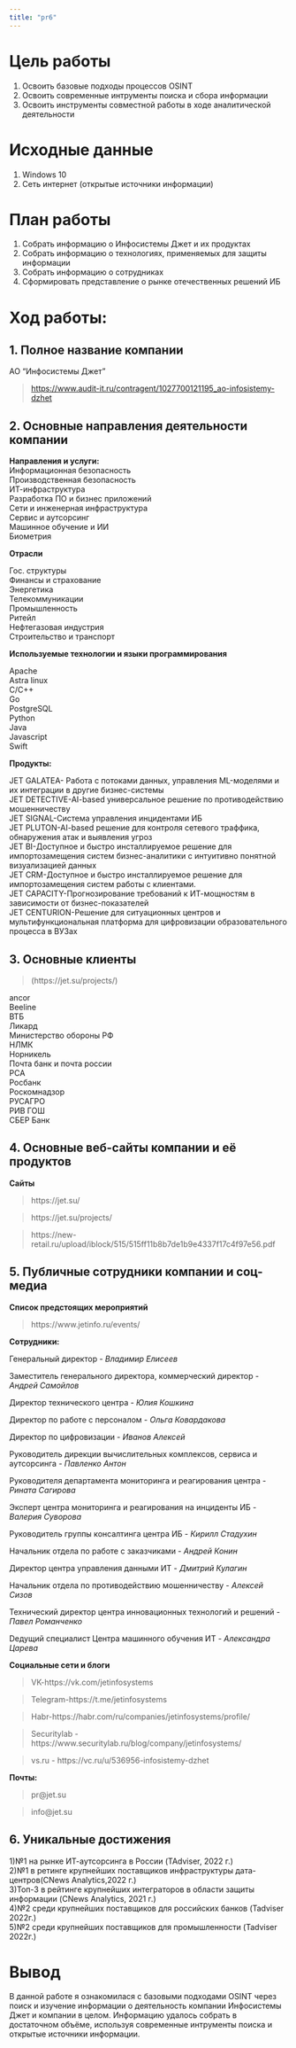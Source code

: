 ```yaml
---
title: "pr6"
---
```


# Цель работы

1.  Освоить базовые подходы процессов OSINT
2.  Освоить современные интрументы поиска и сбора информации
3.  Освоить инструменты совместной работы в ходе аналитической деятельности

# Исходные данные

1.  Windows 10
2.  Сеть интернет (открытые источники информации)

# План работы

1.  Собрать информацию о Инфосистемы Джет и их продуктах
2.  Собрать информацию о технологиях, применяемых для защиты информации
3.  Собрать информацию о сотрудниках
4.  Сформировать представление о рынке отечественных решений ИБ

# Ход работы:

## 1. Полное название компании

АО "Инфосистемы Джет"

> [https://www.audit-it.ru/contragent/1027700121195_ao-infosistemy-dzhet](https://www.list-org.com/company/59623)

## 2. Основные направления деятельности компании

**Направления и услуги:**\
Информационная безопасность\
Производственная безопасность\
ИТ-инфраструктура\
Разработка ПО и бизнес приложений\
Сети и инженерная инфраструктура\
Сервис и аутсорсинг\
Машинное обучение и ИИ\
Биометрия

**Отрасли**

Гос. структуры\
Финансы и страхование\
Энергетика\
Телекоммуникации\
Промышленность\
Ритейл\
Нефтегазовая индустрия\
Строительство и транспорт

**Используемые технологии и языки программирования**

Apache\
Astra linux\
C/C++\
Go\
PostgreSQL\
Python\
Java\
Javascript\
Swift\


**Продукты:**

JET GALATEA- Работа
с потоками данных, управления
ML-моделями и их интеграции
в другие бизнес-системы\
JET DETECTIVE-AI-based универсальное
решение по противодействию
мошенничеству\
JET SIGNAL-Система управления инцидентами ИБ\
JET PLUTON-AI-based решение для контроля
сетевого траффика, обнаружения
атак и выявления угроз\
JET BI-Доступное и быстро
инсталлируемое решение
для импортозамещения систем
бизнес-аналитики с интуитивно
понятной визуализацией данных\
JET CRM-Доступное и быстро
инсталлируемое решение
для импортозамещения систем
работы с клиентами.\
JET CAPACITY-Прогнозирование требований к ИТ-мощностям в зависимости от бизнес-показателей\
JET CENTURION-Решение для ситуационных центров
и мультифункциональная платформа
для цифровизации образовательного
процесса в ВУЗах

## 3. Основные клиенты

> (https://jet.su/projects/)

ancor\
Beeline\
ВТБ\
Ликард\
Министерство обороны РФ\
НЛМК\
Норникель\
Почта банк и почта россии\
РСА\
Росбанк\
Роскомнадзор\
РУСАГРО\
РИВ ГОШ\
СБЕР Банк

## 4. Основные веб-сайты компании и её продуктов

**Сайты**

> https://jet.su/

> https://jet.su/projects/

> https://new-retail.ru/upload/iblock/515/515ff11b8b7de1b9e4337f17c4f97e56.pdf

## 5. Публичные сотрудники компании и соц-медиа

**Список предстоящих мероприятий**

> https://www.jetinfo.ru/events/

**Сотрудники:**

Генеральный директор - *Владимир Елисеев*

Заместитель генерального директора, коммерческий директор - *Андрей Самойлов*

Директор технического центра - *Юлия Кошкина*

Директор по работе с персоналом - *Ольга Ковардакова*

Директор по цифровизации - *Иванов Алексей*

Руководитель дирекции вычислительных комплексов, сервиса и аутсорсинга - *Павленко Антон*

Руководителя департамента мониторинга и реагирования центра - *Рината Сагирова*

Эксперт центра мониторинга и реагирования на инциденты ИБ - *Валерия Суворова*

Руководитель группы консалтинга центра ИБ - *Кирилл Стадухин*

Начальник отдела по работе с заказчиками - *Андрей Конин*

Директор центра управления данными ИТ - *Дмитрий Кулагин*

Начальник отдела по противодействию мошенничеству - *Алексей Сизов*

Технический директор центра инновационных технологий и решений - *Павел Романченко*

Dедущий специалист Центра машинного обучения ИТ - *Александра Царева*

**Социальные сети и блоги**

> VK-https://vk.com/jetinfosystems

> Telegram-https://t.me/jetinfosystems

> Habr-https://habr.com/ru/companies/jetinfosystems/profile/

> Securitylab - https://www.securitylab.ru/blog/company/jetinfosystems/

> vs.ru - https://vc.ru/u/536956-infosistemy-dzhet

**Почты:**

> pr\@jet.su

> info\@jet.su

## 6. Уникальные достижения

1)№1 на рынке ИТ-аутсорсинга в России (TAdviser, 2022 г.)\
2)№1 в ретинге крупнейших поставщиков инфраструктуры дата-центров(CNews Analytics,2022 г.)\
3)Топ-3 в рейтинге крупнейших интеграторов в области защиты информации (CNews Analytics, 2021 г.)\
4)№2 среди крупнейших поставщиков для российских банков (Tadviser 2022г.)\
5)№2 среди крупнейших поставщиков для промышленности (Tadviser 2022г.)


# Вывод

В данной работе я ознакомилася с базовыми подходами OSINT через поиск и изучение информации о деятельность компании Инфосистемы Джет и компании в целом. Информацию удалось собрать в достаточном объёме, используя современные интрументы поиска и открытые источники информации.

